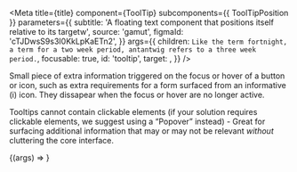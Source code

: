
<Meta
  title={title}
  component={ToolTip}
  subcomponents={{ ToolTipPosition }}
  parameters={{
    subtitle:
      'A floating text component that positions itself relative to its targetw',
    source: 'gamut',
    figmaId: 'cTJDwsS9s3I0KkLpKaETn2',
  }}
  args={{
    children: `Like the term fortnight, a term for a two week period, antantwig refers
        to a three week period.`,
    focusable: true,
    id: 'tooltip',
    target: <InfoCircleIcon size={20} />,
  }}
/>

Small piece of extra information triggered on the focus or hover of a button or icon,
such as extra requirements for a form surfaced from an informative (i) icon. They
dissapear when the focus or hover are no longer active.

Tooltips cannot contain clickable elements (if your solution
requires clickable elements, we suggest using a “Popover” instead) - Great for
surfacing additional information that may or may not be relevant _without_ cluttering
the core interface.

<Canvas>
  <Story name="ToolTip">{(args) => <ToolTip {...args} />}</Story>
</Canvas>

<Props story="ToolTip" />
